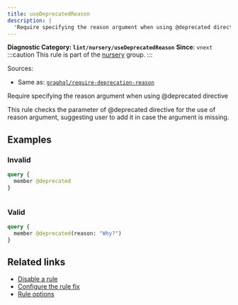 ```yaml
---
title: useDeprecatedReason
description: |
  'Require specifying the reason argument when using @deprecated directive'
---
```


**Diagnostic Category: `lint/nursery/useDeprecatedReason`**
<Tabs>
<TabItem label="GraphQL" icon="seti:graphql">
**Since**: `vnext`
:::caution
This rule is part of the [nursery](/linter/rules/#nursery) group.
:::

Sources: 
- Same as: <a href="https://the-guild.dev/graphql/eslint/rules/require-deprecation-reason" target="_blank"><code>graphql/require-deprecation-reason</code></a>

Require specifying the reason argument when using @deprecated directive

This rule checks the parameter of @deprecated directive for the use of reason argument,
suggesting user to add it in case the argument is missing.

## Examples

### Invalid

```graphql
query {
  member @deprecated
}
```

<pre class="language-text"><code class="language-text"></code></pre>

### Valid

```graphql
query {
  member @deprecated(reason: "Why?")
}
```

## Related links

- [Disable a rule](/linter/#disable-a-lint-rule)
- [Configure the rule fix](/linter#configure-the-rule-fix)
- [Rule options](/linter/#rule-options)

</TabItem>
</Tabs>

